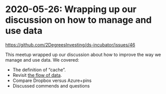 # 2020-05-26: Wrapping up our discussion on how to manage and use data

<https://github.com/2DegreesInvesting/ds-incubator/issues/46>

This meetup wrapped up our discussion about how to improve the way we manage and use data. We covered:

* The definition of "cache".
* Revisit [the flow of data](https://2degreesinvesting.github.io/ds-incubator/the-flow-of-data.html).
* Compare Dropbox versus Azure+pins
* Discussed commends and questions
